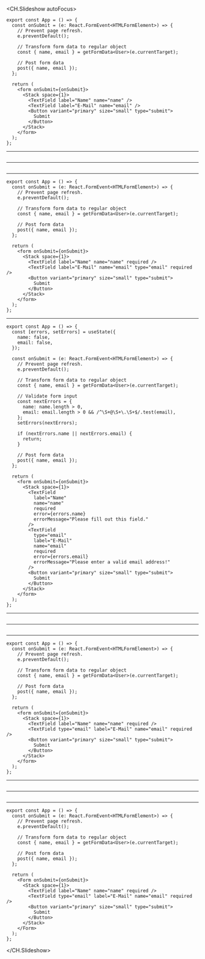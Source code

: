 <CH.Slideshow autoFocus>

```tsx example.tsx
export const App = () => {
  const onSubmit = (e: React.FormEvent<HTMLFormElement>) => {
    // Prevent page refresh.
    e.preventDefault();

    // Transform form data to regular object
    const { name, email } = getFormData<User>(e.currentTarget);

    // Post form data
    post({ name, email });
  };

  return (
    <form onSubmit={onSubmit}>
      <Stack space={1}>
        <TextField label="Name" name="name" />
        <TextField label="E-Mail" name="email" />
        <Button variant="primary" size="small" type="submit">
          Submit
        </Button>
      </Stack>
    </form>
  );
};
```

---

```tsx example.tsx focus=14:22

```

---

```tsx example.tsx focus=2:11,14[11:29]

```

---

```tsx example.tsx focus=16[45:52],17[48:68]
export const App = () => {
  const onSubmit = (e: React.FormEvent<HTMLFormElement>) => {
    // Prevent page refresh.
    e.preventDefault();

    // Transform form data to regular object
    const { name, email } = getFormData<User>(e.currentTarget);

    // Post form data
    post({ name, email });
  };

  return (
    <form onSubmit={onSubmit}>
      <Stack space={1}>
        <TextField label="Name" name="name" required />
        <TextField label="E-Mail" name="email" type="email" required />
        <Button variant="primary" size="small" type="submit">
          Submit
        </Button>
      </Stack>
    </form>
  );
};
```

---

```tsx example.tsx focus=2:5,14:23
export const App = () => {
  const [errors, setErrors] = useState({
    name: false,
    email: false,
  });

  const onSubmit = (e: React.FormEvent<HTMLFormElement>) => {
    // Prevent page refresh.
    e.preventDefault();

    // Transform form data to regular object
    const { name, email } = getFormData<User>(e.currentTarget);

    // Validate form input
    const nextErrors = {
      name: name.length > 0,
      email: email.length > 0 && /^\S+@\S+\.\S+$/.test(email),
    };
    setErrors(nextErrors);

    if (nextErrors.name || nextErrors.email) {
      return;
    }

    // Post form data
    post({ name, email });
  };

  return (
    <form onSubmit={onSubmit}>
      <Stack space={1}>
        <TextField
          label="Name"
          name="name"
          required
          error={errors.name}
          errorMessage="Please fill out this field."
        />
        <TextField
          type="email"
          label="E-Mail"
          name="email"
          required
          error={errors.email}
          errorMessage="Please enter a valid email address!"
        />
        <Button variant="primary" size="small" type="submit">
          Submit
        </Button>
      </Stack>
    </form>
  );
};
```

---

```tsx example.tsx focus=36:37,44:45

```

---

```tsx example.tsx

```

---

```tsx example.tsx
export const App = () => {
  const onSubmit = (e: React.FormEvent<HTMLFormElement>) => {
    // Prevent page refresh.
    e.preventDefault();

    // Transform form data to regular object
    const { name, email } = getFormData<User>(e.currentTarget);

    // Post form data
    post({ name, email });
  };

  return (
    <form onSubmit={onSubmit}>
      <Stack space={1}>
        <TextField label="Name" name="name" required />
        <TextField type="email" label="E-Mail" name="email" required />
        <Button variant="primary" size="small" type="submit">
          Submit
        </Button>
      </Stack>
    </form>
  );
};
```

---

```tsx example.tsx focus=16:17

```

---

```tsx example.tsx

```

---

```tsx example.tsx
export const App = () => {
  const onSubmit = (e: React.FormEvent<HTMLFormElement>) => {
    // Prevent page refresh.
    e.preventDefault();

    // Transform form data to regular object
    const { name, email } = getFormData<User>(e.currentTarget);

    // Post form data
    post({ name, email });
  };

  return (
    <Form onSubmit={onSubmit}>
      <Stack space={1}>
        <TextField label="Name" name="name" required />
        <TextField type="email" label="E-Mail" name="email" required />
        <Button variant="primary" size="small" type="submit">
          Submit
        </Button>
      </Stack>
    </Form>
  );
};
```

</CH.Slideshow>
